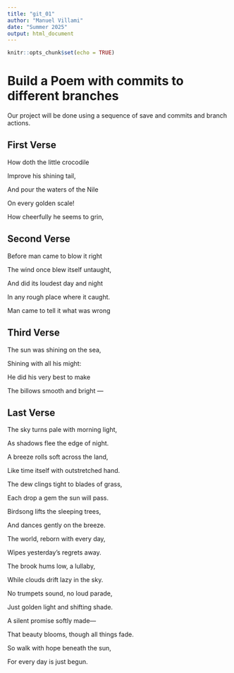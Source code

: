 ```yaml
---
title: "git_01"
author: "Manuel Villami"
date: "Summer 2025"
output: html_document
---
```


```r
knitr::opts_chunk$set(echo = TRUE)
```
# Build a Poem with commits to different branches
Our project will be done using a sequence of save and commits and branch actions.
<!-- Do not modify or change any text in "!--" bracketed areas such as this --- these are instructions to
you, if you change any of this the git program will notice it and compromise your git merging strategy !-->

## First Verse 
<!--Put the first five lines of a poem by Lewis Carrol in this section!-->

How doth the little crocodile 

Improve his shining tail, 

And pour the waters of the Nile 

On every golden scale! 

How cheerfully he seems to grin,

## Second Verse
<!--Put the first five lines of a poem by Robert Frost here!-->

Before man came to blow it right
 
 The wind once blew itself untaught,

And did its loudest day and night

In any rough place where it caught.
 
 Man came to tell it what was wrong
 
 
## Third Verse
<!--Put the first two verses of The Walrus and the Carpenter here!-->
The sun was shining on the sea,

Shining with all his might:

He did his very best to make

The billows smooth and bright —

## Last Verse
<!--Put a short poem you created using chatGPT of 20 to 30 lines,here!-->
The sky turns pale with morning light,

As shadows flee the edge of night.

A breeze rolls soft across the land,

Like time itself with outstretched hand.


The dew clings tight to blades of grass,

Each drop a gem the sun will pass.

Birdsong lifts the sleeping trees,

And dances gently on the breeze.


The world, reborn with every day,

Wipes yesterday’s regrets away.

The brook hums low, a lullaby,

While clouds drift lazy in the sky.

No trumpets sound, no loud parade,

Just golden light and shifting shade.

A silent promise softly made—

That beauty blooms, though all things fade.

So walk with hope beneath the sun,

For every day is just begun.

